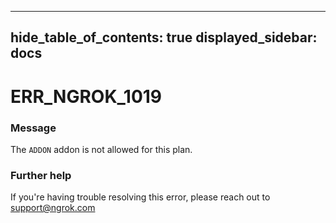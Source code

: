 

---
hide_table_of_contents: true
displayed_sidebar: docs
---


# ERR_NGROK_1019

### Message
The `ADDON` addon is not allowed for this plan.

<ErrorDetails error="err_ngrok_1019" />



### Further help
If you're having trouble resolving this error, please reach out to [support@ngrok.com](mailto:support@ngrok.com?subject=Help%20with%20ERR_NGROK_1019)


